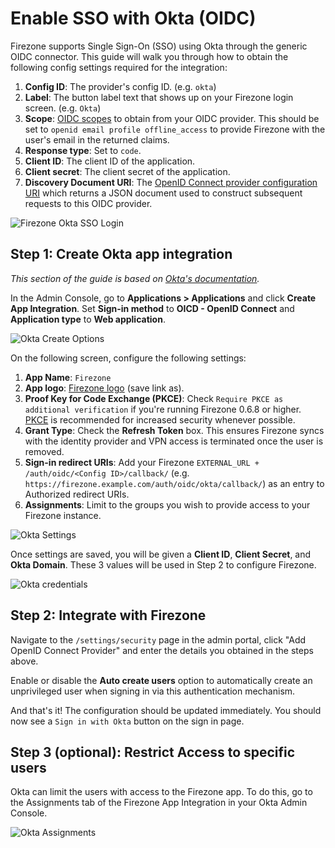 # Enable SSO with Okta (OIDC)

Firezone supports Single Sign-On (SSO) using Okta through the generic OIDC
connector. This guide will walk you through how to obtain the following config
settings required for the integration:

1. **Config ID**: The provider's config ID. (e.g. `okta`)
1. **Label**: The button label text that shows up on your Firezone login screen.
   (e.g. `Okta`)
1. **Scope**:
   [OIDC scopes](https://openid.net/specs/openid-connect-basic-1_0.html#Scopes)
   to obtain from your OIDC provider. This should be set to
   `openid email profile offline_access` to provide Firezone with the user's
   email in the returned claims.
1. **Response type**: Set to `code`.
1. **Client ID**: The client ID of the application.
1. **Client secret**: The client secret of the application.
1. **Discovery Document URI**: The
   [OpenID Connect provider configuration URI](https://openid.net/specs/openid-connect-discovery-1_0.html#ProviderConfig)
   which returns a JSON document used to construct subsequent requests to this
   OIDC provider.

![Firezone Okta SSO Login](https://user-images.githubusercontent.com/52545545/156855886-5a4a0da7-065c-4ec1-af33-583dff4dbb72.gif)

## Step 1: Create Okta app integration

_This section of the guide is based on
[Okta's documentation](https://help.okta.com/en/prod/Content/Topics/Apps/Apps_App_Integration_Wizard_OIDC.htm)._

In the Admin Console, go to **Applications > Applications** and click **Create
App Integration**. Set **Sign-in method** to **OICD - OpenID Connect** and
**Application type** to **Web application**.

![Okta Create Options](https://user-images.githubusercontent.com/52545545/168918378-0dd9f705-2544-412d-bbbe-4a7cd9253907.png)

On the following screen, configure the following settings:

1. **App Name**: `Firezone`
1. **App logo**:
   [Firezone logo](https://user-images.githubusercontent.com/52545545/155907625-a4f6c8c2-3952-488d-b244-3c37400846cf.png)
   (save link as).
1. **Proof Key for Code Exchange (PKCE)**: Check
   `Require PKCE as additional verification` if you're running Firezone 0.6.8 or
   higher. [PKCE](https://oauth.net/2/pkce) is recommended for increased
   security whenever possible.
1. **Grant Type**: Check the **Refresh Token** box. This ensures Firezone syncs
   with the identity provider and VPN access is terminated once the user is
   removed.
1. **Sign-in redirect URIs**: Add your Firezone
   `EXTERNAL_URL + /auth/oidc/<Config ID>/callback/` (e.g.
   `https://firezone.example.com/auth/oidc/okta/callback/`) as an entry to
   Authorized redirect URIs.
1. **Assignments**: Limit to the groups you wish to provide access to your
   Firezone instance.

![Okta Settings](https://user-images.githubusercontent.com/52545545/172768478-e8be516d-aa0a-4882-b017-adc938bbd10b.png)

Once settings are saved, you will be given a **Client ID**, **Client Secret**,
and **Okta Domain**. These 3 values will be used in Step 2 to configure
Firezone.

![Okta credentials](https://user-images.githubusercontent.com/52545545/172768856-8a373d56-1362-4fc3-a747-3c84f0e76dae.png)

## Step 2: Integrate with Firezone

Navigate to the `/settings/security` page in the admin portal, click "Add OpenID
Connect Provider" and enter the details you obtained in the steps above.

Enable or disable the **Auto create users** option to automatically create an
unprivileged user when signing in via this authentication mechanism.

And that's it! The configuration should be updated immediately. You should now
see a `Sign in with Okta` button on the sign in page.

## Step 3 (optional): Restrict Access to specific users

Okta can limit the users with access to the Firezone app. To do this, go to the
Assignments tab of the Firezone App Integration in your Okta Admin Console.

![Okta Assignments](https://user-images.githubusercontent.com/52545545/172766608-b95e20e2-eb58-4085-b532-84386de1ea23.png)
